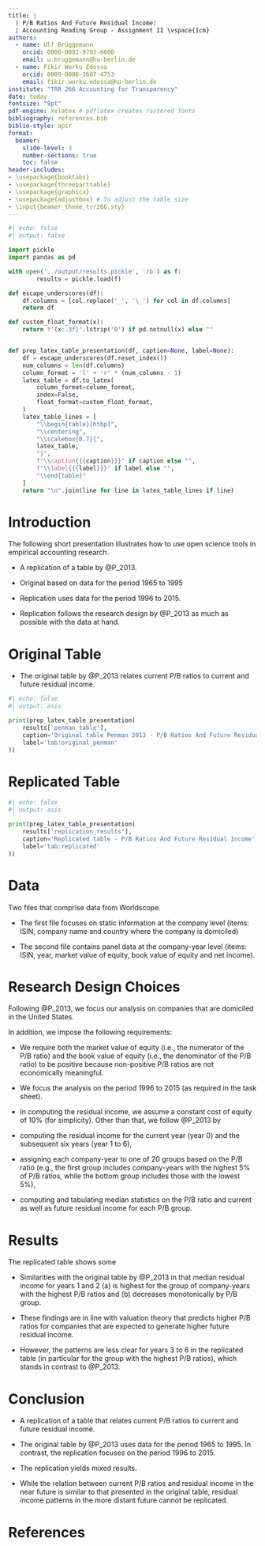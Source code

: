 ---
title: |
  | P/B Ratios And Future Residual Income: 
  | Accounting Reading Group - Assignment II \vspace{1cm}
authors:
  - name: Ulf Brüggemann
    orcid: 0000-0002-9793-6600
    email: u.bruggemann@hu-berlin.de
  - name: Fikir Worku Edossa
    orcid: 0009-0008-3607-4753
    email: fikir.worku.edossa@hu-berlin.de
institute: "TRR 266 Accounting for Transparency"
date: today
fontsize: "9pt"
pdf-engine: xelatex # pdflatex creates rastered fonts
bibliography: references.bib
biblio-style: apsr
format: 
  beamer:
    slide-level: 3
    number-sections: true
    toc: false
header-includes:
- \usepackage{booktabs} 
- \usepackage{threeparttable}
- \usepackage{graphicx}
- \usepackage{adjustbox} # To adjust the table size
- \input{beamer_theme_trr266.sty}
---

```{python}
#| echo: false
#| output: false

import pickle
import pandas as pd

with open('../output/results.pickle', 'rb') as f:
        results = pickle.load(f)

def escape_underscores(df):
    df.columns = [col.replace('_', '\_') for col in df.columns]
    return df

def custom_float_format(x):
    return f"{x:.3f}".lstrip('0') if pd.notnull(x) else ""


def prep_latex_table_presentation(df, caption=None, label=None):
    df = escape_underscores(df.reset_index())
    num_columns = len(df.columns)
    column_format = 'l' + 'r' * (num_columns - 1)
    latex_table = df.to_latex(
        column_format=column_format,
        index=False,
        float_format=custom_float_format,
    )
    latex_table_lines = [
        "\\begin{table}[htbp]",
        "\\centering",
        "\\scalebox{0.7}{",
        latex_table,
        "}",
        f"\\caption{{{caption}}}" if caption else "",
        f"\\label{{{label}}}" if label else "",
        "\\end{table}"
    ]
    return "\n".join(line for line in latex_table_lines if line)
```

\pagebreak

# Introduction

The following short presentation illustrates how to use open science tools in empirical accounting research.

- A replication of a table by @P_2013.

- Original based on data for the period 1965 to 1995

- Replication uses data for the period 1996 to 2015.

- Replication follows the research design by @P_2013 as much as possible with the data at hand.


# Original Table

- The original table by @P_2013 relates current P/B ratios to current and future residual income.

```{python}
#| echo: false
#| output: asis

print(prep_latex_table_presentation(
    results['penman_table'],
    caption='Original table Penman 2013 - P/B Ratios And Future Residual Income',
    label='tab:original_penman'
))
```


# Replicated Table

```{python}
#| echo: false
#| output: asis

print(prep_latex_table_presentation(
    results['replication_results'],
    caption='Replicated table - P/B Ratios And Future Residual Income',
    label='tab:replicated'
))
```


# Data

Two files that comprise data from Worldscope. 

- The first file focuses on static information at the company level (items: ISIN, company name and country where the company is domiciled)

- The second file contains panel data at the company-year level (items: ISIN, year, market value of equity, book value of equity and net income).


# Research Design Choices


Following @P_2013, we focus our analysis on companies that are domiciled in the United States. 

In addition, we impose the following requirements:

- We require both the market value of equity (i.e., the numerator of the P/B ratio) and the book value of equity (i.e., the denominator of the P/B ratio) to be positive because non-positive P/B ratios are not economically meaningful. 

- We focus the analysis on the period 1996 to 2015 (as required in the task sheet).

- In computing the residual income, we assume a constant cost of equity of 10% (for simplicity).
Other than that, we follow @P_2013 by 

- computing the residual income for the current year (year 0) and the subsequent six years (year 1 to 6),

- assigning each company-year to one of 20 groups based on the P/B ratio (e.g., the first group includes company-years with the highest 5% of P/B ratios, while the bottom group includes those with the lowest 5%),

- computing and tabulating median statistics on the P/B ratio and current as well as future residual income for each P/B group.


# Results

The replicated table shows some 

- Similarities with the original table by @P_2013 in that median residual income for years 1 and 2 (a) is highest for the group of company-years with the highest P/B ratios and (b) decreases monotonically by P/B group.

- These findings are in line with valuation theory that predicts higher P/B ratios for companies that are expected to generate higher future residual income.

- However, the patterns are less clear for years 3 to 6 in the replicated table (in particular for the group with the highest P/B ratios), which stands in contrast to @P_2013.

# Conclusion

- A replication of a table that relates current P/B ratios to current and future residual income.

- The original table by @P_2013 uses data for the period 1965 to 1995. In contrast, the replication focuses on the period 1996 to 2015.

- The replication yields mixed results.

- While the relation between current P/B ratios and residual income in the near future is similar to that presented in the original table, residual income patterns in the more distant future cannot be replicated. 


# References {-}
\setlength{\parindent}{-0.2in}
\setlength{\leftskip}{0.2in}
\setlength{\parskip}{8pt}
\noindent